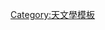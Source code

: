 <noinclude>{{noteTA
|G1=Physics
|G2=Astronomy
|1=zh-tw:次毫米;zh-cn:亚毫米;
|2=zh-tw:無線電天文學;zh-cn:射电天文学;
|3=zh-tw:無線電波天文台;zh-cn:射电天文台;
|4=zh-tw:無線電波源;zh-cn:射电源;
|5=zh-tw:電波望遠鏡;zh-cn:射电望远镜;
|6=zh-tw:電波觀測;zh-cn:射电观测;
}}</noinclude>
{{Navbox
|name = 射电天文学
|title = [[無線電天文學]]
|bodyclass = hlist
|state = {{{state|autocollapse}}}
|groupstyle = line-height:1.4em;
|evenodd = swap

|group1 = 概念
|list1style = background:none;
|list1 = 
* [[甚长基线干涉测量|甚長基線干涉測量{{small|（VLBI）}}]]
* [[射电望远镜]]
* [[無線電波源|天文無線電波源]]
* {{le|天文干涉儀|Astronomical interferometer}}
* 单位: [[瓦特|瓦特（W）]]、[[揚斯基|揚斯基（JY）]]

|group2 = [[電波望遠鏡]]
|list2 = 
 {{Navbox subgroup
  |evenodd = swap
  |groupstyle = font-weight:normal;

  |group1 = 單一望遠鏡
  |list1 = 
* [[RATAN-600|RATAN-600望远镜{{small|（俄国）}}]]
* [[阿雷西博天文台|阿雷西博望遠鏡{{small|（波多黎各， 美国）}}]]
* [[500米口径球面射电望远镜|500米口径球面射电望远镜{{small|（FAST，中国）}}]]
* [[埃费尔斯贝格射电望远镜|埃费尔斯贝格射电望远镜{{small|（德国）}}]]
* [[格林班克望远镜|格林班克望远镜{{small|（美国）}}]]
* [[野邊山宇宙電波觀測所|野邊山宇宙電波觀測所{{small|（NRO，日本）}}]]
* {{le|撒丁岛射电望远镜|Sardinia Radio Telescope|撒丁岛射电望远镜{{small|（SRT，意大利）}}}}
* {{le|乌塔射电望远镜|Ooty Radio Telescope|乌塔射电望远镜{{small|（印度）}}}}
* {{le|臼田深空中心|Usuda Deep Space Center|臼田宇宙電波觀測所{{small|（日本）}}}}
* [[大型毫米波望遠鏡|大型毫米波望遠鏡{{small|（LMT，墨西哥）}}]]
* [[加州理工學院次毫米天文台|加州理工學院次毫米天文台{{small|（CSO，美国）}}]]
* [[洛弗尔望远镜|洛弗尔望远镜{{small|（英国）}}]]
* [[奇台射电望远镜|奇台射电望远镜{{small|（QTT，中国）}}]]
* {{le|RT-70|RT-70}}
* [[格陵蘭望遠鏡|格陵蘭望遠鏡{{small|（臺灣，美國）}}]]
;{{nobold|南半球}}
: [[帕克斯天文台|帕克斯天文台{{small|（澳洲）}}]]

  |group2 = 干涉儀
  |list2 = 
* [[阿塔卡馬大型毫米波/亞毫米波陣列|阿塔卡馬大型毫米波/亞毫米波陣列{{small|（ALMA，美国）}}]]
* [[澳大利亚平方千米阵探路者|澳大利亚平方千米阵探路者{{small|（ASKAP，澳大利亚）}}]]
* [[艾伦望远镜阵|艾伦望远镜阵{{small|（ATA，美国）}}]]
* [[澳大利亞望遠鏡緻密陣列|澳大利亞望遠鏡緻密陣列{{small|（ATCA，澳洲）}}]]
* [[加拿大氢强度测绘实验|加拿大氢强度测绘实验{{small|（CHIME，加拿大）}}]]
* [[事件視界望遠鏡|事件視界望遠鏡{{small|（EHT）}}]]
* [[欧洲甚长基线干涉网|欧洲甚长基线干涉网{{small|（EVN，欧洲）}}]]
* [[巨米波電波望遠鏡|巨米波電波望遠鏡{{small|（GMRT，印度）}}]]
* [[韩国宇宙电波观测网|韩国宇宙電波觀測网{{small|（KVN，韩国）}}]]
* [[低频阵列|低频阵列{{small|（LOFAR，荷兰）}}]]
* [[MeerKAT|MeerKAT{{small|（南非）}}]]
* [[多元射电联合干涉网|多元射电联合干涉网{{small|（MERLIN，英国）}}]]
* [[一英里望远镜|一英里望远镜{{small|（英国）}}]]
* [[平方千米阵|平方千米陣{{small|（SKA，南非、澳洲）}}]]
* [[次毫米波陣列望遠鏡|次毫米波陣列望遠鏡{{small|（SMA，美国）}}]]
* [[甚大天线阵|甚大天線陣{{small|（VLA，美国）}}]]
* [[超長基線陣列|超長基線陣列{{small|（VLBA，美国）}}]]
* [[韦斯特博克综合孔径射电望远镜|韦斯特博克综合孔径射电望远镜{{small|（WSRT，荷兰）}}]]

  |group3 = 太空射电望远镜
  |list3 = 
* [[Spektr-R|Spektr-R{{small|（俄国）}}]]
* {{le|HALCA|HALCA|HALCA{{small|（日本）}}}}
}}

|group5 = [[天文台]]
|list5 = 
* [[阿尔贡金射电天文台|阿尔贡金射电天文台{{small|（加拿大）}}]]
* [[特設天體物理台|特設天體物理台{{small|（SAORAS，俄国）}}]]
* [[海斯塔克天文台|海斯塔克天文台{{small|（美国）}}]]
* [[卓瑞爾河岸天文台|卓瑞爾河岸天文台{{small|（英国）}}]]
* [[马拉德射电天文台|马拉德射电天文台{{small|（英国）}}]]
* [[美国国家射电天文台]]
* [[自治领射电天体物理台|自治领射电天体物理台{{small|（DRAO，加拿大）}}]]

|group7 = 人物
|list7 = 
* [[卡尔·央斯基]]（单位：Jy）
* [[格羅特·雷伯]]
* [[约瑟琳·贝尔·伯奈尔]]
* [[马丁·赖尔]]
* [[法蘭克·德雷克]]
* [[扬·奥尔特]]
* [[安东尼·休伊什]]
* [[约翰·丹尼尔·克劳斯]]
* [[阿诺·彭齐亚斯]]
* [[南仁东]]
* [[罗伯特·伍德罗·威尔逊|罗伯特·威尔逊]]

|group8 = 相關主題
|list8 = 
* [[宇宙微波背景輻射]]
* [[主动搜寻地外文明计划|主動搜尋地外文明計劃{{small|（METI）}}]]
* [[搜寻地外文明计划|搜寻地外文明计划{{small|（SETI）}}]]
* [[奇怪電波圓環]]
* [[干涉 (物理学)|干涉儀]]
* [[搜寻来自近地外智慧生命群落的无线电波计划]]
* [[Wow!訊號]]
* [[HD 164595|来自HD 164595的信号]]
* [[脉冲星计时阵列]]

|below = 
* [[可见光天文学]]
* {{le|次毫米波天文學|Submillimetre astronomy}}
* [[引力波天文学]]
* [[高能天文學]]
* [[微中子天文学]]

}}<noinclude>
[[Category:天文學模板]]
{{documentation}}
</noinclude>